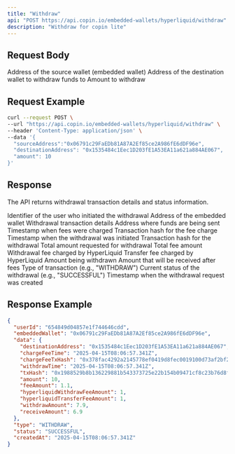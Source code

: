 ```yaml
---
title: "Withdraw"
api: "POST https://api.copin.io/embedded-wallets/hyperliquid/withdraw"
description: "Withdraw for copin lite"
---
```


## Request Body

<ParamField body="sourceAddress" type="string" required>
    Address of the source wallet (embedded wallet)
</ParamField>

<ParamField body="destinationAddress" type="string" required>
    Address of the destination wallet to withdraw funds to
</ParamField>

<ParamField body="amount" type="number" required>
    Amount to withdraw
</ParamField>

## Request Example

```bash
curl --request POST \
--url "https://api.copin.io/embedded-wallets/hyperliquid/withdraw" \
--header 'Content-Type: application/json' \
--data '{
  "sourceAddress":"0x06791c29FaEDb81A87A2Ef85ce2A986fE6dDF96e",
  "destinationAddress": "0x1535484c1Eec1D203fE1A53EA11a621a884AE067",
  "amount": 10
}'
```
## Response
The API returns withdrawal transaction details and status information.

<ResponseField name="userId" type="string">
    Identifier of the user who initiated the withdrawal
</ResponseField>
<ResponseField name="embeddedWallet" type="string">
    Address of the embedded wallet
</ResponseField>
<ResponseField name="data" type="object">
    Withdrawal transaction details
</ResponseField>
<ResponseField name="data.destinationAddress" type="string">
    Address where funds are being sent
</ResponseField>
<ResponseField name="data.chargeFeeTime" type="string">
    Timestamp when fees were charged
</ResponseField>
<ResponseField name="data.chargeFeeTxHash" type="string">
    Transaction hash for the fee charge
</ResponseField>
<ResponseField name="data.withdrawTime" type="string">
    Timestamp when the withdrawal was initiated
</ResponseField>
<ResponseField name="data.txHash" type="string">
    Transaction hash for the withdrawal
</ResponseField>
<ResponseField name="data.amount" type="number">
    Total amount requested for withdrawal
</ResponseField>
<ResponseField name="data.feeAmount" type="number">
    Total fee amount
</ResponseField>
<ResponseField name="data.hyperliquidWithdrawFeeAmount" type="number">
    Withdrawal fee charged by HyperLiquid
</ResponseField>
<ResponseField name="data.hyperliquidTransferFeeAmount" type="number">
    Transfer fee charged by HyperLiquid
</ResponseField>
<ResponseField name="data.withdrawAmount" type="number">
    Amount being withdrawn
</ResponseField>
<ResponseField name="data.receiveAmount" type="number">
    Amount that will be received after fees
</ResponseField>
<ResponseField name="type" type="string">
    Type of transaction (e.g., "WITHDRAW")
</ResponseField>
<ResponseField name="status" type="string">
    Current status of the withdrawal (e.g., "SUCCESSFUL")
</ResponseField>
<ResponseField name="createdAt" type="string">
    Timestamp when the withdrawal request was created
</ResponseField>

## Response Example

```json
{
  "userId": "654849d04857e1f744646cdd",
  "embeddedWallet": "0x06791c29FaEDb81A87A2Ef85ce2A986fE6dDF96e",
  "data": {
    "destinationAddress": "0x1535484c1Eec1D203fE1A53EA11a621a884AE067",
    "chargeFeeTime": "2025-04-15T08:06:57.341Z",
    "chargeFeeTxHash": "0x378fac4292a2145778ef0419d8fec0019100d73af2bf21ecacb4bc260b5b28c8",
    "withdrawTime": "2025-04-15T08:06:57.341Z",
    "txHash": "0x1988529b8b136229881b543373725e22b154b09471cf8c23b76d8f1b134bcf22",
    "amount": 10,
    "feeAmount": 1.1,
    "hyperliquidWithdrawFeeAmount": 1,
    "hyperliquidTransferFeeAmount": 1,
    "withdrawAmount": 7.9,
    "receiveAmount": 6.9
  },
  "type": "WITHDRAW",
  "status": "SUCCESSFUL",
  "createdAt": "2025-04-15T08:06:57.341Z"
}
```
